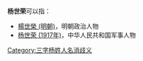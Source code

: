 '''杨世荣'''可以指：
* [[楊世榮_(明朝)|楊世榮 (明朝)]]，明朝政治人物
* [[杨世荣_(1917年)|杨世荣 (1917年)]]，中华人民共和国军事人物

{{disambig}}

[[Category:三字杨姓人名消歧义|Category:三字杨姓人名消歧义]]